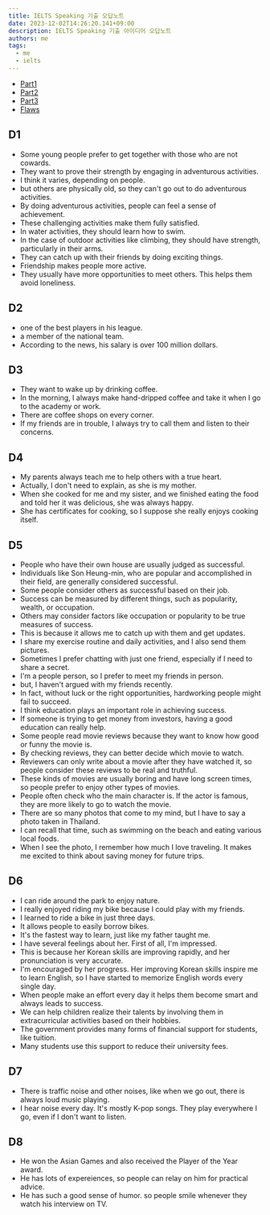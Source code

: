 ```yaml
---
title: IELTS Speaking 기출 오답노트
date: 2023-12-02T14:26:20.141+09:00
description: IELTS Speaking 기출 아이디어 오답노트
authors: me
tags:
  - me
  - ielts
---
```


- [Part1](/2023/11/16/ielts-speaking-tests-part1)
- [Part2](/2023/12/02/ielts-speaking-tests-part2)
- [Part3](/2023/12/02/ielts-speaking-tests-part3)
- [Flaws](/2023/12/02/ielts-speaking-tests-flaws)

## D1

- Some young people prefer to get together with those who are not cowards.
- They want to prove their strength by engaging in adventurous activities.
- I think it varies, depending on people.
- but others are physically old, so they can't go out to do adventurous activities.
- By doing adventurous activities, people can feel a sense of achievement.
- These challenging activities make them fully satisfied.
- In water activities, they should learn how to swim.
- In the case of outdoor activities like climbing, they should have strength, particularly in their arms.
- They can catch up with their friends by doing exciting things.
- Friendship makes people more active.
- They usually have more opportunities to meet others. This helps them avoid loneliness.

## D2

- one of the best players in his league.
- a member of the national team.
- According to the news, his salary is over 100 million dollars.

## D3

- They want to wake up by drinking coffee.
- In the morning, I always make hand-dripped coffee and take it when I go to the academy or work.
- There are coffee shops on every corner.
- If my friends are in trouble, I always try to call them and listen to their concerns.

## D4

- My parents always teach me to help others with a true heart.
- Actually, I don't need to explain, as she is my mother.
- When she cooked for me and my sister, and we finished eating the food and told her it was delicious, she was always happy.
- She has certificates for cooking, so I suppose she really enjoys cooking itself.

## D5

- People who have their own house are usually judged as successful.
- Individuals like Son Heung-min, who are popular and accomplished in their field, are generally considered successful.
- Some people consider others as successful based on their job.
- Success can be measured by different things, such as popularity, wealth, or occupation.
- Others may consider factors like occupation or popularity to be true measures of success.
- This is because it allows me to catch up with them and get updates.
- I share my exercise routine and daily activities, and I also send them pictures.
- Sometimes I prefer chatting with just one friend, especially if I need to share a secret.
- I'm a people person, so I prefer to meet my friends in person.
- but, I haven't argued with my friends recently.
- In fact, without luck or the right opportunities, hardworking people might fail to succeed.
- I think education plays an important role in achieving success.
- If someone is trying to get money from investors, having a good education can really help.
- Some people read movie reviews because they want to know how good or funny the movie is.
- By checking reviews, they can better decide which movie to watch.
- Reviewers can only write about a movie after they have watched it, so people consider these reviews to be real and truthful.
- These kinds of movies are usually boring and have long screen times, so people prefer to enjoy other types of movies.
- People often check who the main character is. If the actor is famous, they are more likely to go to watch the movie.
- There are so many photos that come to my mind, but I have to say a photo taken in Thailand.
- I can recall that time, such as swimming on the beach and eating various local foods.
- When I see the photo, I remember how much I love traveling. It makes me excited to think about saving money for future trips.

## D6

- I can ride around the park to enjoy nature.
- I really enjoyed riding my bike because I could play with my friends.
- I learned to ride a bike in just three days.
- It allows people to easily borrow bikes.
- It's the fastest way to learn, just like my father taught me.
- I have several feelings about her. First of all, I'm impressed.
- This is because her Korean skills are improving rapidly, and her pronunciation is very accurate.
- I'm encouraged by her progress. Her improving Korean skills inspire me to learn English, so I have started to memorize English words every single day.
- When people make an effort every day it helps them become smart and always leads to success.
- We can help children realize their talents by involving them in extracurricular activities based on their hobbies.
- The government provides many forms of financial support for students, like tuition.
- Many students use this support to reduce their university fees.

## D7

- There is traffic noise and other noises, like when we go out, there is always loud music playing.
- I hear noise every day. It's mostly K-pop songs. They play everywhere I go, even if I don't want to listen.

## D8

- He won the Asian Games and also received the Player of the Year award.
- He has lots of expereiences, so people can relay on him for practical advice.
- He has such a good sense of humor. so people smile whenever they watch his interview on TV.
